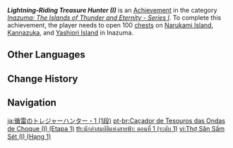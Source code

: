 {{Achievement Infobox
|title        = Lightning-Riding Treasure Hunter (I)
|id           = 80085
|order id     = 0086
|category     = Inazuma: The Islands of Thunder and Eternity - Series I
|description  = Open 100 [[chests]] on [[Narukami Island]], [[Kannazuka]], and [[Yashiori Island]] in [[Inazuma]].
|requirements = 
|primogems    = 5
|tracking     = Tracks the amount of chests opened.
|topic        = Chests
|set          = Lightning-Riding Treasure Hunter (I)
|tier         = 1
|tiers_total  = 3
}}
'''''Lightning-Riding Treasure Hunter (I)''''' is an [[Achievement]] in the category ''[[Inazuma: The Islands of Thunder and Eternity - Series I]]''. To complete this achievement, the player needs to open 100 [[chests]] on [[Narukami Island]], [[Kannazuka]], and [[Yashiori Island]] in Inazuma.
<!--
==Trivia==

==Video Guides==
{{EVT
|video1   = 
|caption1 = 
}}
-->
==Other Languages==
{{Other Languages|Transclude=Lightning-Riding Treasure Hunter (I)}}

==Change History==
{{Change History|2.0}}
<!--
==References==
{{Reflist}}
-->
==Navigation==
{{Achievement Navbox}}

[[ja:循雷のトレジャーハンター・1 (1段)]]
[[pt-br:Caçador de Tesouros das Ondas de Choque (I) (Etapa 1)]]
[[th:นักล่าสมบัติแห่งสายฟ้า: ตอนที่ 1 (ระดับ 1)]]
[[vi:Thợ Săn Sấm Sét (I) (Hạng 1)]]